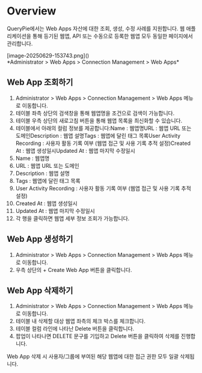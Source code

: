 # Overview
QueryPie에서는 Web Apps 자산에 대한 조회, 생성, 수정 사례를 지원합니다. 웹 애플리케이션을 통해 등기된 웹앱, API 또는 수동으로 등록한 웹앱 모두 동일한 페이지에서 관리합니다.

<p align="center">
<div>[image-20250629-153743.png]()</div>
*Administrator &gt; Web Apps &gt; Connection Management &gt; Web Apps*
</p>

## Web App 조회하기
1. Administrator > Web Apps > Connection Management > Web Apps 메뉴로 이동합니다.
2. 테이블 좌측 상단의 검색창을 통해 웹앱명을 조건으로 검색이 가능합니다.
3. 테이블 우측 상단의 새로고침 버튼을 통해 웹앱 목록을 최신화할 수 있습니다.
4. 테이블에서 아래의 컬럼 정보를 제공합니다:Name : 웹앱명URL : 웹앱 URL 또는 도메인Description : 웹앱 설명Tags : 웹앱에 달린 태그 목록User Activity Recording : 사용자 활동 기록 여부 (웹앱 접근 및 사용 기록 추적 설정)Created At : 웹앱 생성일시Updated At : 웹앱 마지막 수정일시
  1. Name : 웹앱명
  2. URL : 웹앱 URL 또는 도메인
  3. Description : 웹앱 설명
  4. Tags : 웹앱에 달린 태그 목록
  5. User Activity Recording : 사용자 활동 기록 여부 (웹앱 접근 및 사용 기록 추적 설정)
  6. Created At : 웹앱 생성일시
  7. Updated At : 웹앱 마지막 수정일시
5. 각 행을 클릭하면 웹앱 세부 정보 조회가 가능합니다.

## Web App 생성하기
1. Administrator > Web Apps > Connection Management > Web Apps 메뉴로 이동합니다.
2. 우측 상단의 + Create Web App 버튼을 클릭합니다.

## Web App 삭제하기
1. Administrator > Web Apps > Connection Management > Web Apps 메뉴로 이동합니다.
2. 테이블 내 삭제할 대상 웹앱 좌측의 체크 박스를 체크합니다.
3. 테이블 컬럼 라인에 나타난 Delete 버튼을 클릭합니다.
4. 팝업이 나타나면 DELETE 문구를 기입하고 Delete 버튼을 클릭하여 삭제를 진행합니다.

Web App 삭제 시 사용자/그룹에 부여된 해당 웹앱에 대한 접근 권한 모두 일괄 삭제됩니다.
